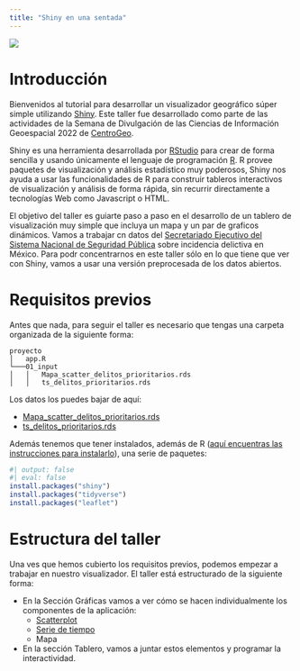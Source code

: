 ```yaml
---
title: "Shiny en una sentada"
---
```


![](img/semana.jpeg)

# Introducción{#intro}
Bienvenidos al tutorial para desarrollar un visualizador geográfico súper simple utilizando [Shiny](https://shiny.rstudio.com/). Este taller fue desarrollado como parte de las actividades de la Semana de Divulgación de las Ciencias de Información Geoespacial 2022 de [CentroGeo](https://www.centrogeo.org.mx/).

Shiny es una herramienta desarrollada por [RStudio](https://www.rstudio.com/) para crear de forma sencilla y usando únicamente el lenguaje de programación [R](https://www.r-project.org/). R provee paquetes de visualización y análisis estadístico muy poderosos, Shiny nos ayuda a usar las funcionalidades de R para construir tableros interactivos de visualización y análisis de forma rápida, sin recurrir directamente a tecnologías Web como Javascript o HTML.

El objetivo del taller es guiarte paso a paso en el desarrollo de un tablero de visualización muy simple que incluya un mapa y un par de graficos dinámicos. Vamos a trabajar cn datos del [Secretariado Ejecutivo del Sistema Nacional de Seguridad Pública](https://www.gob.mx/sesnsp) sobre incidencia delictiva en México. Para podr concentrarnos en este taller sólo en lo que tiene que ver con Shiny, vamos a usar una versión preprocesada de los datos abiertos.

# Requisitos previos{#req}

Antes que nada, para seguir el taller es necesario que tengas una carpeta organizada de la siguiente forma:

```
proyecto 
│   app.R    
└───01_input
│   │   Mapa_scatter_delitos_prioritarios.rds
│   │   ts_delitos_prioritarios.rds
```

Los datos los puedes bajar de aquí:

* [Mapa_scatter_delitos_prioritarios.rds](https://www.dropbox.com/s/ucvtvdndj03de0v/Mapa_scatter_delitos_prioritarios.rds?dl=1)
* [ts_delitos_prioritarios.rds](https://www.dropbox.com/s/ozybbsa0gjd1jed/ts_delitos_prioritarios.rds?dl=1)

Además tenemos que tener instalados, además de R ([aquí encuentras las instrucciones para instalarlo](https://rstudio-education.github.io/hopr/starting.html)), una serie de paquetes:

```r
#| output: false
#| eval: false
install.packages("shiny")
install.packages("tidyverse")
install.packages("leaflet")
```

# Estructura del taller{#estructura}

Una ves que hemos cubierto los requisitos previos, podemos empezar a trabajar en nuestro visualizador. El taller está estructurado de la siguiente forma:

* En la Sección Gráficas vamos a ver cómo se hacen individualmente los componentes de la aplicación:
    * [Scatterplot](serie_tiempo.qmd)
    * [Serie de tiempo](scatter_plot.qmd)
    * Mapa
* En la sección Tablero, vamos a juntar estos elementos y programar la interactividad.


